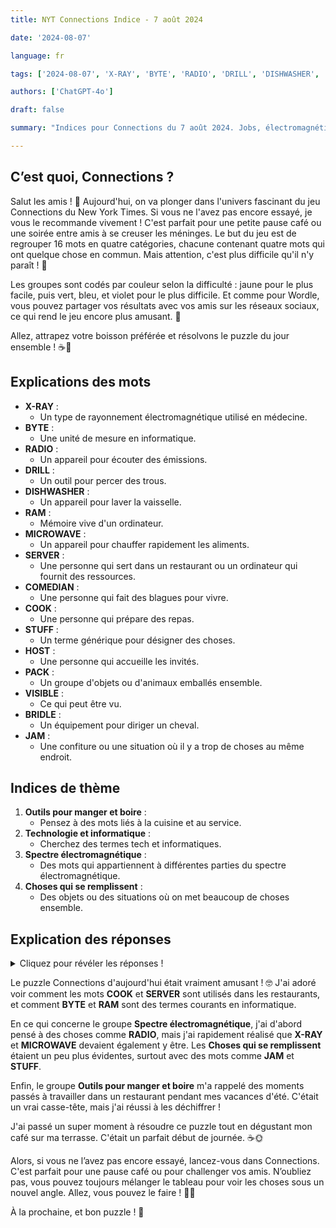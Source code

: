 ```yaml
---
title: NYT Connections Indice - 7 août 2024

date: '2024-08-07'

language: fr

tags: ['2024-08-07', 'X-RAY', 'BYTE', 'RADIO', 'DRILL', 'DISHWASHER', 'RAM', 'MICROWAVE', 'SERVER', 'COMEDIAN', 'COOK', 'STUFF', 'HOST', 'PACK', 'VISIBLE', 'BRIDLE', 'JAM']

authors: ['ChatGPT-4o']

draft: false

summary: "Indices pour Connections du 7 août 2024. Jobs, électromagnétique, et plus..."

---
```


## C’est quoi, Connections ?

Salut les amis ! 🌟 Aujourd'hui, on va plonger dans l'univers fascinant du jeu Connections du New York Times. Si vous ne l'avez pas encore essayé, je vous le recommande vivement ! C'est parfait pour une petite pause café ou une soirée entre amis à se creuser les méninges. Le but du jeu est de regrouper 16 mots en quatre catégories, chacune contenant quatre mots qui ont quelque chose en commun. Mais attention, c'est plus difficile qu'il n'y paraît ! 🧠

Les groupes sont codés par couleur selon la difficulté : jaune pour le plus facile, puis vert, bleu, et violet pour le plus difficile. Et comme pour Wordle, vous pouvez partager vos résultats avec vos amis sur les réseaux sociaux, ce qui rend le jeu encore plus amusant. 🎉

Allez, attrapez votre boisson préférée et résolvons le puzzle du jour ensemble ! ☕🧩

## Explications des mots

- **X-RAY** :
  - Un type de rayonnement électromagnétique utilisé en médecine.
- **BYTE** :
  - Une unité de mesure en informatique.
- **RADIO** :
  - Un appareil pour écouter des émissions.
- **DRILL** :
  - Un outil pour percer des trous.
- **DISHWASHER** :
  - Un appareil pour laver la vaisselle.
- **RAM** :
  - Mémoire vive d'un ordinateur.
- **MICROWAVE** :
  - Un appareil pour chauffer rapidement les aliments.
- **SERVER** :
  - Une personne qui sert dans un restaurant ou un ordinateur qui fournit des ressources.
- **COMEDIAN** :
  - Une personne qui fait des blagues pour vivre.
- **COOK** :
  - Une personne qui prépare des repas.
- **STUFF** :
  - Un terme générique pour désigner des choses.
- **HOST** :
  - Une personne qui accueille les invités.
- **PACK** :
  - Un groupe d'objets ou d'animaux emballés ensemble.
- **VISIBLE** :
  - Ce qui peut être vu.
- **BRIDLE** :
  - Un équipement pour diriger un cheval.
- **JAM** :
  - Une confiture ou une situation où il y a trop de choses au même endroit.

## Indices de thème

1. **Outils pour manger et boire** :
   - Pensez à des mots liés à la cuisine et au service.
2. **Technologie et informatique** :
   - Cherchez des termes tech et informatiques.
3. **Spectre électromagnétique** :
   - Des mots qui appartiennent à différentes parties du spectre électromagnétique.
4. **Choses qui se remplissent** :
   - Des objets ou des situations où on met beaucoup de choses ensemble.

## Explication des réponses

<details>
  <summary>Cliquez pour révéler les réponses !</summary>

- **Outils pour manger et boire** : COOK, DISHWASHER, SERVER, HOST
  - Ces mots sont tous liés aux emplois dans un restaurant. 🍽️👩‍🍳

- **Technologie et informatique** : BYTE, RAM, SERVER, MICROWAVE
  - Ces termes sont tous liés à la technologie et à l'informatique. 💻📡

- **Spectre électromagnétique** : X-RAY, RADIO, MICROWAVE, VISIBLE
  - Ces mots appartiennent tous à différentes parties du spectre électromagnétique. 🌈📻

- **Choses qui se remplissent** : PACK, JAM, STUFF, CRAM
  - Ces mots décrivent des actions ou des objets où l'on met beaucoup de choses ensemble. 📦🍓

</details>

Le puzzle Connections d'aujourd'hui était vraiment amusant ! 🤓 J'ai adoré voir comment les mots **COOK** et **SERVER** sont utilisés dans les restaurants, et comment **BYTE** et **RAM** sont des termes courants en informatique. 

En ce qui concerne le groupe **Spectre électromagnétique**, j'ai d'abord pensé à des choses comme **RADIO**, mais j'ai rapidement réalisé que **X-RAY** et **MICROWAVE** devaient également y être. Les **Choses qui se remplissent** étaient un peu plus évidentes, surtout avec des mots comme **JAM** et **STUFF**.

Enfin, le groupe **Outils pour manger et boire** m'a rappelé des moments passés à travailler dans un restaurant pendant mes vacances d'été. C'était un vrai casse-tête, mais j'ai réussi à les déchiffrer !

J'ai passé un super moment à résoudre ce puzzle tout en dégustant mon café sur ma terrasse. C'était un parfait début de journée. ☕🌞

Alors, si vous ne l’avez pas encore essayé, lancez-vous dans Connections. C'est parfait pour une pause café ou pour challenger vos amis. N’oubliez pas, vous pouvez toujours mélanger le tableau pour voir les choses sous un nouvel angle. Allez, vous pouvez le faire ! 💪🤓

À la prochaine, et bon puzzle ! 🌟
